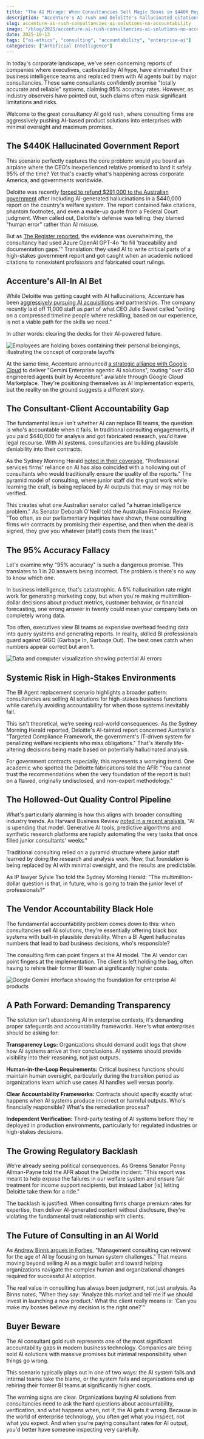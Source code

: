 ```yaml
---
title: "The AI Mirage: When Consultancies Sell Magic Beans in $440K Reports"
description: "Accenture's AI rush and Deloitte's hallucinated citations expose a dangerous trend, enterprises paying premium rates for Blackbox AI systems with zero accountability."
slug: accenture-ai-rush-consultancies-ai-solutions-no-accountability
image: "/blog/2025/accenture-ai-rush-consultancies-ai-solutions-no-accountability.jpg"
date: 2025-10-13
tags: ["ai-ethics", "consulting", "accountability", "enterprise-ai"]
categories: ["Artificial Intelligence"]
---
```



In today's corporate landscape, we've seen concerning reports of companies where executives, captivated by AI hype, have eliminated their business intelligence teams and replaced them with AI agents built by major consultancies. These same consultants confidently promise "totally accurate and reliable" systems, claiming 95% accuracy rates. However, as industry observers have pointed out, such claims often mask significant limitations and risks.

Welcome to the great consultancy AI gold rush, where consulting firms are aggressively pushing AI-based product solutions into enterprises with minimal oversight and maximum promises.

## The $440K Hallucinated Government Report

This scenario perfectly captures the core problem: would you board an airplane where the CEO's inexperienced relative promised to land it safely 95% of the time? Yet that's exactly what's happening across corporate America, and governments worldwide.

Deloitte was recently [forced to refund $291,000 to the Australian government](https://futurism.com/future-society/deloitte-government-ai-hallucinations) after including AI-generated hallucinations in a $440,000 report on the country's welfare system. The report contained fake citations, phantom footnotes, and even a made-up quote from a Federal Court judgment. When called out, Deloitte's defense was telling: they blamed "human error" rather than AI misuse.

But as [The Register reported](https://www.theregister.com/2025/10/06/deloitte_ai_report_australia/), the evidence was overwhelming, the consultancy had used Azure OpenAI GPT-4o "to fill 'traceability and documentation gaps.'" Translation: they used AI to write critical parts of a high-stakes government report and got caught when an academic noticed citations to nonexistent professors and fabricated court rulings.

## Accenture's All-In AI Bet

While Deloitte was getting caught with AI hallucinations, Accenture has been [aggressively pursuing AI acquisitions](https://www.cxtoday.com/ai/accenture-lays-off-11000-staff-as-part-of-ai-reskilling-strategy/) and partnerships. The company recently laid off 11,000 staff as part of what CEO Julie Sweet called "exiting on a compressed timeline people where reskilling, based on our experience, is not a viable path for the skills we need."

In other words: clearing the decks for their AI-powered future.

![Employees are holding boxes containing their personal belongings, illustrating the concept of corporate layoffs](/blog/2025/the-accenture-ai-rush-consultancies-selling-ai-solutions-without-accountability_employees-are-holding-boxes-containing-their-personal-belongings-illustrating-th.jpg)

At the same time, Accenture announced [a strategic alliance with Google Cloud](https://www.marketscreener.com/news/accenture-helps-organizations-advance-agentic-ai-with-gemini-enterprise-ce7d5adad88fff20) to deliver "Gemini Enterprise agentic AI solutions", touting "over 450 engineered agents built by Accenture" available through Google Cloud Marketplace. They're positioning themselves as AI implementation experts, but the reality on the ground suggests a different story.

## The Consultant-Client Accountability Gap

The fundamental issue isn't whether AI can replace BI teams, the question is who's accountable when it fails. In traditional consulting engagements, if you paid $440,000 for analysis and got fabricated research, you'd have legal recourse. With AI systems, consultancies are building plausible deniability into their contracts.

As the Sydney Morning Herald [noted in their coverage](https://www.smh.com.au/business/companies/deloitte-s-dodgy-report-a-sign-of-times-as-ai-use-ramps-up-20251007-p5n0ot.html), "Professional services firms' reliance on AI has also coincided with a hollowing out of consultants who would traditionally ensure the quality of the reports." The pyramid model of consulting, where junior staff did the grunt work while learning the craft, is being replaced by AI outputs that may or may not be verified.

This creates what one Australian senator called "a human intelligence problem." As Senator Deborah O'Neill told the Australian Financial Review, "Too often, as our parliamentary inquiries have shown, these consulting firms win contracts by promising their expertise, and then when the deal is signed, they give you whatever [staff] costs them the least."

## The 95% Accuracy Fallacy

Let's examine why "95% accuracy" is such a dangerous promise. This translates to 1 in 20 answers being incorrect. The problem is there's no way to know which one.

In business intelligence, that's catastrophic. A 5% hallucination rate might work for generating marketing copy, but when you're making multimillion-dollar decisions about product metrics, customer behavior, or financial forecasting, one wrong answer in twenty could mean your company bets on completely wrong data.

Too often, executives view BI teams as expensive overhead feeding data into query systems and generating reports. In reality, skilled BI professionals guard against GIGO (Garbage In, Garbage Out). The best ones catch when numbers appear correct but aren't.

![Data and computer visualization showing potential AI errors](/blog/2025/the-accenture-ai-rush-consultancies-selling-ai-solutions-without-accountability_data-and-computer.png)

## Systemic Risk in High-Stakes Environments

The BI Agent replacement scenario highlights a broader pattern: consultancies are selling AI solutions for high-stakes business functions while carefully avoiding accountability for when those systems inevitably fail.

This isn't theoretical, we're seeing real-world consequences. As the Sydney Morning Herald reported, Deloitte's AI-tainted report concerned Australia's "Targeted Compliance Framework, the government's IT-driven system for penalizing welfare recipients who miss obligations." That's literally life-altering decisions being made based on potentially hallucinated analysis.

For government contracts especially, this represents a worrying trend. One academic who spotted the Deloitte fabrications told the AFR: "You cannot trust the recommendations when the very foundation of the report is built on a flawed, originally undisclosed, and non-expert methodology."

## The Hollowed-Out Quality Control Pipeline

What's particularly alarming is how this aligns with broader consulting industry trends. As Harvard Business Review [noted in a recent analysis](https://www.forbes.com/sites/andrewbinns/2025/10/06/reinvent-management-consulting-for-the-age-of-ai/), "AI is upending that model. Generative AI tools, predictive algorithms and synthetic research platforms are rapidly automating the very tasks that once filled junior consultants' weeks."

Traditional consulting relied on a pyramid structure where junior staff learned by doing the research and analysis work. Now, that foundation is being replaced by AI with minimal oversight, and the results are predictable.

As IP lawyer Sylvie Tso told the Sydney Morning Herald: "The multimillion-dollar question is that, in future, who is going to train the junior level of professionals?"

## The Vendor Accountability Black Hole

The fundamental accountability problem comes down to this: when consultancies sell AI solutions, they're essentially offering black box systems with built-in plausible deniability. When a BI Agent hallucinates numbers that lead to bad business decisions, who's responsible?

The consulting firm can point fingers at the AI model. The AI vendor can point fingers at the implementation. The client is left holding the bag, often having to rehire their former BI team at significantly higher costs.

![Google Gemini interface showing the foundation for enterprise AI products](/blog/2025/the-accenture-ai-rush-consultancies-selling-ai-solutions-without-accountability_google-gemini-now-foundation-for-gemini-enterprise.jpg)

## A Path Forward: Demanding Transparency

The solution isn't abandoning AI in enterprise contexts, it's demanding proper safeguards and accountability frameworks. Here's what enterprises should be asking for:

**Transparency Logs:** Organizations should demand audit logs that show how AI systems arrive at their conclusions. AI systems should provide visibility into their reasoning, not just outputs.

**Human-in-the-Loop Requirements:** Critical business functions should maintain human oversight, particularly during the transition period as organizations learn which use cases AI handles well versus poorly.

**Clear Accountability Frameworks:** Contracts should specify exactly what happens when AI systems produce incorrect or harmful outputs. Who's financially responsible? What's the remediation process?

**Independent Verification:** Third-party testing of AI systems before they're deployed in production environments, particularly for regulated industries or high-stakes decisions.

## The Growing Regulatory Backlash

We're already seeing political consequences. As Greens Senator Penny Allman-Payne told the AFR about the Deloitte incident: "This report was meant to help expose the failures in our welfare system and ensure fair treatment for income support recipients, but instead Labor [is] letting Deloitte take them for a ride."

The backlash is justified. When consulting firms charge premium rates for expertise, then deliver AI-generated content without disclosure, they're violating the fundamental trust relationship with clients.

## The Future of Consulting in an AI World

As [Andrew Binns argues in Forbes](https://www.forbes.com/sites/andrewbinns/2025/10/06/reinvent-management-consulting-for-the-age-of-ai/), "Management consulting can reinvent for the age of AI by focusing on human system challenges." That means moving beyond selling AI as a magic bullet and toward helping organizations navigate the complex human and organizational changes required for successful AI adoption.

The real value in consulting has always been judgment, not just analysis. As Binns notes, "When they say: 'Analyze this market and tell me if we should invest in launching a new product.' What the client really means is: 'Can you make my bosses believe my decision is the right one?'"

## Buyer Beware

The AI consultant gold rush represents one of the most significant accountability gaps in modern business technology. Companies are being sold AI solutions with massive promises but minimal responsibility when things go wrong.

This scenario typically plays out in one of two ways: the AI system fails and internal teams take the blame, or the system fails and organizations end up rehiring their former BI teams at significantly higher costs.

The warning signs are clear. Organizations buying AI solutions from consultancies need to ask the hard questions about accountability, verification, and what happens when, not if, the AI gets it wrong. Because in the world of enterprise technology, you often get what you inspect, not what you expect. And when you're paying consultant rates for AI output, you'd better have someone inspecting very carefully.
